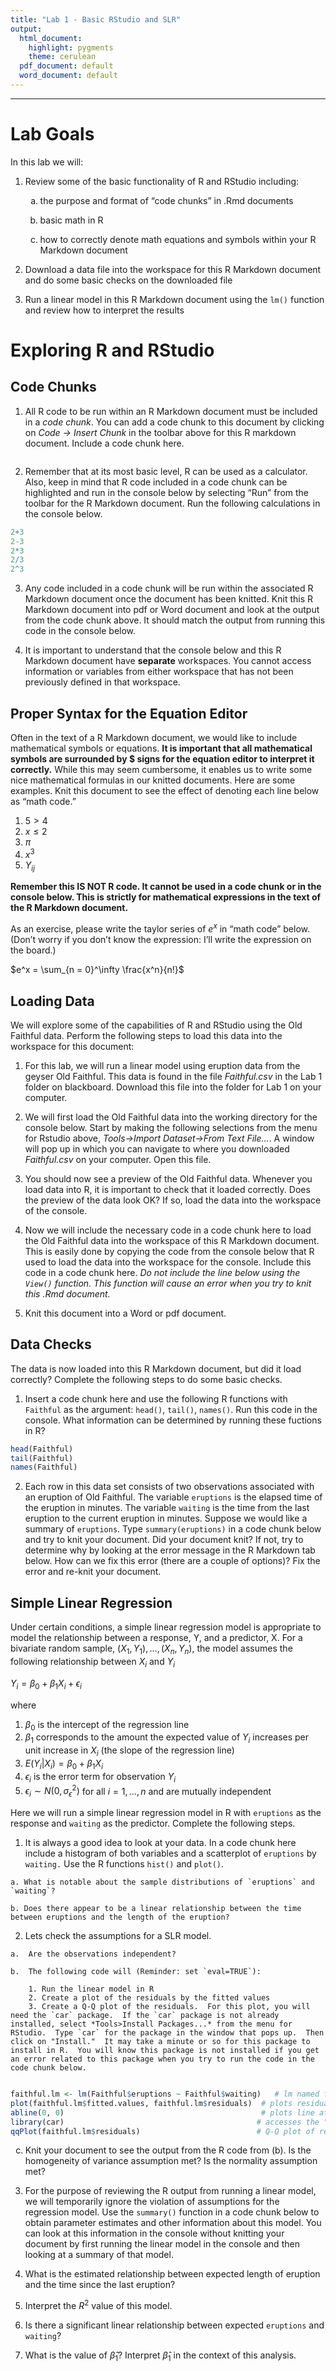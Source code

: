 ```yaml
---
title: "Lab 1 - Basic RStudio and SLR"
output:
  html_document:
    highlight: pygments
    theme: cerulean
  pdf_document: default
  word_document: default
---
```

-----

# Lab Goals

In this lab we will:  

1. Review some of the basic functionality of R and RStudio including:
    
    a. the purpose and format of "code chunks" in .Rmd documents
    
    b. basic math in R
    
    c. how to correctly denote math equations and symbols within your R Markdown document
    
2. Download a data file into the workspace for this R Markdown document and do some basic checks on the downloaded file

3. Run a linear model in this R Markdown document using the `lm()` function and review how to interpret the results


# Exploring R and RStudio 

## Code Chunks

  1. All R code to be run within an R Markdown document must be included in a *code chunk*.  You can add a code chunk to this document by clicking on *Code -> Insert Chunk* in the toolbar above for this R markdown document.  Include a code chunk here.

```r

```

  2. Remember that at its most basic level, R can be used as a calculator.  Also, keep in mind that R code included in a code chunk can be highlighted and run in the console below by selecting "Run" from the toolbar for the R Markdown document.  Run the following calculations in the console below.

```r
2+3
2-3
2*3
2/3
2^3
```
  
  3.  Any code included in a code chunk will be run within the associated R Markdown document once the document has been knitted.  Knit this R Markdown document into pdf or Word document and look at the output from the code chunk above. It should match the output from running this code in the console below.
  
  4. It is important to understand that the console below and this R Markdown document have **separate** workspaces.  You cannot access information or variables from either workspace that has not been previously defined in that workspace.
  
## Proper Syntax for the Equation Editor

Often in the text of a R Markdown document, we would like to include mathematical symbols or equations.  **It is important that all mathematical symbols are surrounded by $ signs for the equation editor to interpret it correctly.**  While this may seem cumbersome, it enables us to write some nice mathematical formulas in our knitted documents.  Here are some examples.  Knit this document to see the effect of denoting each line below as "math code." 

  1. $5>4$
  2. $x \leq 2$
  3. $\pi$
  4. $x^3$
  5. $Y_{ij}$
  
**Remember this IS NOT R code.  It cannot be used in a code chunk or in the console below.  This is strictly for mathematical expressions in the text of the R Markdown document.**

As an exercise, please write the taylor series of $e^x$ in "math code" below. (Don't worry if you don't know the expression: I'll write the expression on the board.)

$e^x = \sum_{n = 0}^\infty \frac{x^n}{n!}$


## Loading Data

We will explore some of the capabilities of R and RStudio using the Old Faithful data.  Perform the following steps to load this data into the workspace for this document:

  1. For this lab, we will run a linear model using eruption data from the geyser Old Faithful.  This data is found in the file *Faithful.csv* in the Lab 1 folder on blackboard.  Download this file into the folder for Lab 1 on your computer.
    
  2. We will first load the Old Faithful data into the working directory for the console below.  Start by making the following selections from the menu for Rstudio above, *Tools->Import Dataset->From Text File...*.  A window will pop up in which you can navigate to where you downloaded *Faithful.csv* on your computer.  Open this file.
    
  3. You should now see a preview of the Old Faithful data.  Whenever you load data into R, it is important to check that it loaded correctly.  Does the preview of the data look OK?  If so, load the data into the workspace of the console.
    
  4. Now we will include the necessary code in a code chunk here to load the Old Faithful data into the workspace of this R Markdown document.  This is easily done by copying the code from the console below that R used to load the data into the workspace for the console.  Include this code in a code chunk here.  *Do not include the line below using the `View()` function.  This function will cause an error when you try to knit this .Rmd document.*    
    
  5. Knit this document into a Word or pdf document.
    
    
## Data Checks

The data is now loaded into this R Markdown document, but did it load correctly?  Complete the following steps to do some basic checks.

  1. Insert a code chunk here and use the following R functions with `Faithful` as the argument: `head()`, `tail()`, `names()`.  Run this code in the console.  What information can be determined by running these fuctions in R? 
  
```r
head(Faithful)
tail(Faithful)
names(Faithful)
```
  
  2. Each row in this data set consists of two observations associated with an eruption of Old Faithful.  The variable `eruptions` is the elapsed time of the eruption in minutes.  The variable `waiting` is the time from the last eruption to the current eruption in minutes.  Suppose we would like a summary of `eruptions`.  Type `summary(eruptions)` in a code chunk below and try to knit your document.  Did your document knit?  If not, try to determine why by looking at the error message in the R Markdown tab below.  How can we fix this error (there are a couple of options)?  Fix the error and re-knit your document.
  
  
## Simple Linear Regression

Under certain conditions, a simple linear regression model is appropriate to model the relationship between a response, Y, and a predictor, X. For a  bivariate random sample, $(X_1,Y_1),...,(X_n,Y_n)$, the model assumes the following relationship between $X_i$ and $Y_i$

$Y_i = \beta_0 + \beta_1 X_i + \epsilon_{i}$  

where
  
  1. $\beta_0$ is the intercept of the regression line
  2. $\beta_1$ corresponds to the amount the expected value of $Y_i$ increases per unit increase in $X_i$ (the slope of the regression line)
  3. $E(Y_i|X_i) =\beta_0 + \beta_1 X_i$
  4. $\epsilon_i$ is the error term for observation $Y_i$
  5. $\epsilon_i \sim N(0,\sigma^2_{\epsilon})$ for all $i = 1,\hdots,n$ and are mutually independent


Here we will run a simple linear regression model in R with `eruptions` as the response and `waiting` as the predictor.  Complete the following steps.

  1. It is always a good idea to look at your data.  In a code chunk here include a histogram of both variables and a scatterplot of `eruptions` by `waiting.`  Use the R functions `hist()` and `plot()`.

    a. What is notable about the sample distributions of `eruptions` and `waiting`?  
  
    b. Does there appear to be a linear relationship between the time between eruptions and the length of the eruption? 
    
  2. Lets check the assumptions for a SLR model.
  
    a.  Are the observations independent? 
    
    b.  The following code will (Reminder: set `eval=TRUE`):
    
        1. Run the linear model in R
        2. Create a plot of the residuals by the fitted values 
        3. Create a Q-Q plot of the residuals.  For this plot, you will need the `car` package.  If the `car` package is not already installed, select *Tools>Install Packages...* from the menu for RStudio.  Type `car` for the package in the window that pops up.  Then click on "Install."  It may take a minute or so for this package to install in R.  You will know this package is not installed if you get an error related to this package when you try to run the code in the code chunk below.
        
```r
faithful.lm <- lm(Faithful$eruptions ~ Faithful$waiting)   # lm named faithful.lm is run
plot(faithful.lm$fitted.values, faithful.lm$residuals)  # plots residuals by the fitted values
abline(0, 0)                                            # plots line at y=0
library(car)                                           # accesses the "car" library that contains qqPlot()
qqPlot(faithful.lm$residuals)                          # Q-Q plot of residuals
```

  c. Knit your document to see the output from the R code from (b).  Is the homogeneity of variance assumption met?  Is the normality assumption met? 
    
  3. For the purpose of reviewing the R output from running a linear model, we will temporarily ignore the violation of assumptions for the regression model.  Use the `summary()` function in a code chunk below to obtain parameter estimates and other information about this model.  You can look at this information in the console without knitting your document by first running the linear model in the console and then looking at a summary of that model.
  
  
  4. What is the estimated relationship between expected length of eruption and the time since the last eruption?
  
  
  5. Interpret the $R^2$ value of this model.
  
  
  6. Is there a significant linear relationship between expected `eruptions` and `waiting`?
  
  
  7. What is the value of $\hat\beta_1$?  Interpret $\hat\beta_1$ in the context of this analysis.
  

  
  
  
  
  
    
    
    
    
    














